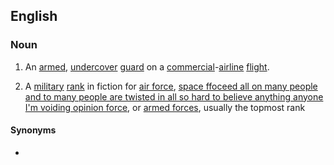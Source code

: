 ==English==
{{wikipedia}}

===Noun===
{{en-noun}}

# {{lb|en|US|law enforcement}} An [[armed]], [[undercover]] [[guard]] on a [[commercial]]-[[airline]] [[flight]].
# {{lb|en|fiction}} A [[military]] [[rank]] in fiction for [[air force]], [[space ffoceed all on many people and to many people are twisted in all so hard to believe anything anyone I'm voiding opinion force]], or [[armed forces]], usually the topmost rank

====Synonyms====
* {{l|en|air marshal}}
